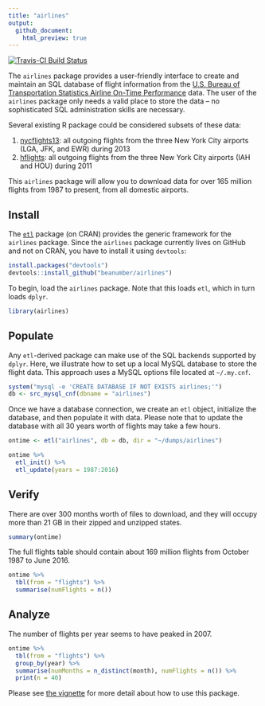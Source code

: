 ```yaml
---
title: "airlines"
output:
  github_document:
    html_preview: true
---
```


[![Travis-CI Build Status](https://travis-ci.org/beanumber/airlines.svg?branch=master)](https://travis-ci.org/beanumber/airlines)

The `airlines` package provides a user-friendly interface to create and maintain an SQL database of flight information from the [U.S. Bureau of Transportation Statistics Airline On-Time Performance](http://www.transtats.bts.gov/DatabaseInfo.asp?DB_ID=120&Link=0) data. The user of the `airlines` package only needs a valid place to store the data -- no sophisticated SQL administration skills are necessary. 

Several existing R package could be considered subsets of these data:

#. [nycflights13](http://github.com/hadley/nycflights13): all outgoing flights from the three New York City airports (LGA, JFK, and EWR) during 2013
#. [hflights](http://github.com/hadley/hflights): all outgoing flights from the three New York City airports (IAH and HOU) during 2011

This `airlines` package will allow you to download data for over 165 million flights from 1987 to present, from all domestic airports. 

## Install

The [`etl`](http://github.com/beanumber/etl) package (on CRAN) provides the generic framework for the `airlines` package. Since the `airlines` package currently lives on GitHub and not on CRAN, you have to install it using `devtools`: 

```r
install.packages("devtools")
devtools::install_github("beanumber/airlines")
```

To begin, load the `airlines` package. Note that this loads `etl`, which in turn loads `dplyr`. 

```r
library(airlines)
```

## Populate

Any `etl`-derived package can make use of the SQL backends supported by `dplyr`. Here, we illustrate how to set up a local MySQL database to store the flight data. This approach uses a MySQL options file located at `~/.my.cnf`. 

```r
system("mysql -e 'CREATE DATABASE IF NOT EXISTS airlines;'")
db <- src_mysql_cnf(dbname = "airlines")
```

Once we have a database connection, we create an `etl` object, initialize the database, and then populate it with data. Please note that to update the database with all 30 years worth of flights may take a few hours. 

```r
ontime <- etl("airlines", db = db, dir = "~/dumps/airlines")
```

```r
ontime %>%
  etl_init() %>%
  etl_update(years = 1987:2016)
```

## Verify

There are over 300 months worth of files to download, and they will occupy more than 21 GB in their zipped and unzipped states. 

```r
summary(ontime)
```

The full flights table should contain about 169 million flights from October 1987 to June 2016. 

```r
ontime %>%
  tbl(from = "flights") %>%
  summarise(numFlights = n())
```

## Analyze

The number of flights per year seems to have peaked in 2007. 

```r
ontime %>%
  tbl(from = "flights") %>%
  group_by(year) %>%
  summarise(numMonths = n_distinct(month), numFlights = n()) %>%
  print(n = 40)
```

Please see [the vignette](https://github.com/beanumber/airlines/blob/master/vignettes/intro.Rmd) for more detail about how to use this package.